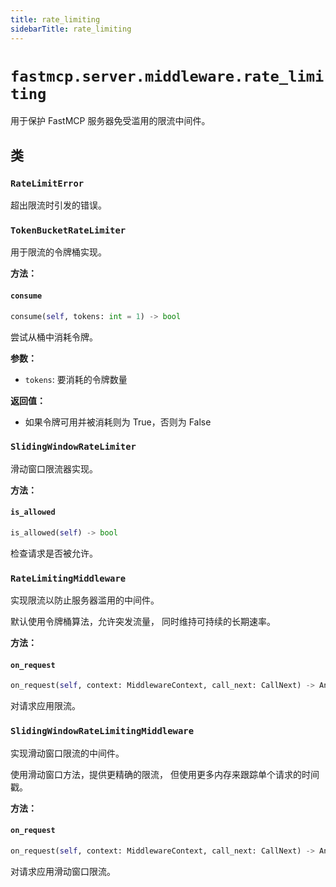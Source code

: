 ```yaml
---
title: rate_limiting
sidebarTitle: rate_limiting
---
```


# `fastmcp.server.middleware.rate_limiting`


用于保护 FastMCP 服务器免受滥用的限流中间件。

## 类

### `RateLimitError` <sup><a href="https://github.com/jlowin/fastmcp/blob/main/src/fastmcp/server/middleware/rate_limiting.py#L15" target="_blank"><Icon icon="github" style="width: 14px; height: 14px;" /></a></sup>


超出限流时引发的错误。


### `TokenBucketRateLimiter` <sup><a href="https://github.com/jlowin/fastmcp/blob/main/src/fastmcp/server/middleware/rate_limiting.py#L22" target="_blank"><Icon icon="github" style="width: 14px; height: 14px;" /></a></sup>


用于限流的令牌桶实现。


**方法：**

#### `consume` <sup><a href="https://github.com/jlowin/fastmcp/blob/main/src/fastmcp/server/middleware/rate_limiting.py#L38" target="_blank"><Icon icon="github" style="width: 14px; height: 14px;" /></a></sup>

```python
consume(self, tokens: int = 1) -> bool
```

尝试从桶中消耗令牌。

**参数：**
- `tokens`: 要消耗的令牌数量

**返回值：**
- 如果令牌可用并被消耗则为 True，否则为 False


### `SlidingWindowRateLimiter` <sup><a href="https://github.com/jlowin/fastmcp/blob/main/src/fastmcp/server/middleware/rate_limiting.py#L61" target="_blank"><Icon icon="github" style="width: 14px; height: 14px;" /></a></sup>


滑动窗口限流器实现。


**方法：**

#### `is_allowed` <sup><a href="https://github.com/jlowin/fastmcp/blob/main/src/fastmcp/server/middleware/rate_limiting.py#L76" target="_blank"><Icon icon="github" style="width: 14px; height: 14px;" /></a></sup>

```python
is_allowed(self) -> bool
```

检查请求是否被允许。


### `RateLimitingMiddleware` <sup><a href="https://github.com/jlowin/fastmcp/blob/main/src/fastmcp/server/middleware/rate_limiting.py#L92" target="_blank"><Icon icon="github" style="width: 14px; height: 14px;" /></a></sup>


实现限流以防止服务器滥用的中间件。

默认使用令牌桶算法，允许突发流量，
同时维持可持续的长期速率。


**方法：**

#### `on_request` <sup><a href="https://github.com/jlowin/fastmcp/blob/main/src/fastmcp/server/middleware/rate_limiting.py#L152" target="_blank"><Icon icon="github" style="width: 14px; height: 14px;" /></a></sup>

```python
on_request(self, context: MiddlewareContext, call_next: CallNext) -> Any
```

对请求应用限流。


### `SlidingWindowRateLimitingMiddleware` <sup><a href="https://github.com/jlowin/fastmcp/blob/main/src/fastmcp/server/middleware/rate_limiting.py#L170" target="_blank"><Icon icon="github" style="width: 14px; height: 14px;" /></a></sup>


实现滑动窗口限流的中间件。

使用滑动窗口方法，提供更精确的限流，
但使用更多内存来跟踪单个请求的时间戳。


**方法：**

#### `on_request` <sup><a href="https://github.com/jlowin/fastmcp/blob/main/src/fastmcp/server/middleware/rate_limiting.py#L219" target="_blank"><Icon icon="github" style="width: 14px; height: 14px;" /></a></sup>

```python
on_request(self, context: MiddlewareContext, call_next: CallNext) -> Any
```

对请求应用滑动窗口限流。

